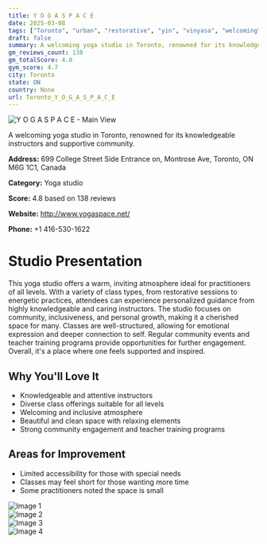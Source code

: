 ```yaml
---
title: Y O G A S P A C E
date: 2025-03-08
tags: ["Toronto", "urban", "restorative", "yin", "vinyasa", "welcoming", "community-focused", "Toronto"]  
draft: false
summary: A welcoming yoga studio in Toronto, renowned for its knowledgeable instructors and supportive community.
gm_reviews_count: 138
gm_totalScore: 4.8
gym_score: 4.7
city: Toronto
state: ON
country: None
url: Toronto_Y_O_G_A_S_P_A_C_E
---
```


<div className="aspect-[16/9] relative my-8">
  <img 
    src="https://lh5.googleusercontent.com/p/AF1QipPreEmJZeiG7jYZe7zCSA1s5XfFzyEPJK4ufm2m=w1920-h1080-k-no"
    alt="Y O G A S P A C E - Main View"
    className="object-cover absolute inset-0 w-full h-full rounded-lg"
  />
</div>

A welcoming yoga studio in Toronto, renowned for its knowledgeable instructors and supportive community.

**Address:** 699 College Street Side Entrance on, Montrose Ave, Toronto, ON M6G 1C1, Canada

**Category:** Yoga studio

**Score:** 4.8 based on 138 reviews

**Website:** http://www.yogaspace.net/

**Phone:** +1 416-530-1622

# Studio Presentation

This yoga studio offers a warm, inviting atmosphere ideal for practitioners of all levels. With a variety of class types, from restorative sessions to energetic practices, attendees can experience personalized guidance from highly knowledgeable and caring instructors. The studio focuses on community, inclusiveness, and personal growth, making it a cherished space for many. Classes are well-structured, allowing for emotional expression and deeper connection to self. Regular community events and teacher training programs provide opportunities for further engagement. Overall, it's a place where one feels supported and inspired.

## Why You'll Love It

- Knowledgeable and attentive instructors
- Diverse class offerings suitable for all levels
- Welcoming and inclusive atmosphere
- Beautiful and clean space with relaxing elements
- Strong community engagement and teacher training programs

## Areas for Improvement

- Limited accessibility for those with special needs
- Classes may feel short for those wanting more time
- Some practitioners noted the space is small

<div className="grid grid-cols-1 xl:grid-cols-2 gap-4 my-8">
<div className="aspect-[4/3] relative"><img src="https://lh3.googleusercontent.com/p/AF1QipPY089KnH05UEYLM911eWRyhf1fSJKzLJsIKSqm=w1920-h1080-k-no" alt="Image 1" className="object-cover absolute inset-0 w-full h-full rounded-lg" /></div>
<div className="aspect-[4/3] relative"><img src="https://lh5.googleusercontent.com/p/AF1QipMWzv3YF2K_qRsNdaw_QGWvicnM7OGJQXEUb9qo=w1920-h1080-k-no" alt="Image 2" className="object-cover absolute inset-0 w-full h-full rounded-lg" /></div>
<div className="aspect-[4/3] relative"><img src="https://lh5.googleusercontent.com/p/AF1QipMJ6Q09uaqtNIiSbLBY-qHTg-xRQfV7ota0F8YF=w1920-h1080-k-no" alt="Image 3" className="object-cover absolute inset-0 w-full h-full rounded-lg" /></div>
<div className="aspect-[4/3] relative"><img src="https://lh5.googleusercontent.com/p/AF1QipMhDAweVm_BAOW9Z_Ta1GlhluO2voIz5bX9bfuD=w1920-h1080-k-no" alt="Image 4" className="object-cover absolute inset-0 w-full h-full rounded-lg" /></div>
</div>